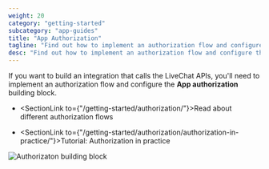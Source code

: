 ```yaml
---
weight: 20
category: "getting-started"
subcategory: "app-guides"
title: "App Authorization"
tagline: "Find out how to implement an authorization flow and configure the App authorization building block."
desc: "Find out how to implement an authorization flow and configure the App authorization building block."
---
```


If you want to build an integration that calls the LiveChat APIs, you'll need to implement an authorization flow and configure the **App authorization** building block.

- <SectionLink to={"/getting-started/authorization/"}>Read about different authorization flows</SectionLink>

- <SectionLink to={"/getting-started/authorization/authorization-in-practice/"}>Tutorial: Authorization in practice </SectionLink>

![Authorizaton building block](./authorizationn-block-livechat.png)
